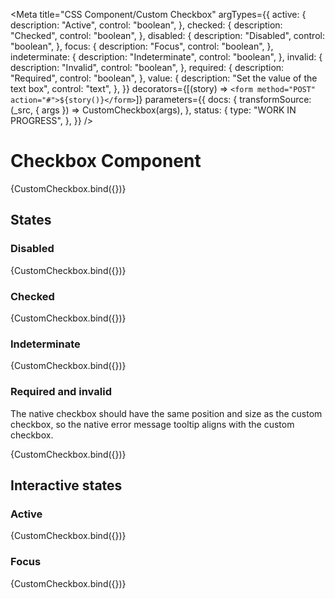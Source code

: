 <!-- @license CC0-1.0 -->


<Meta
  title="CSS Component/Custom Checkbox"
  argTypes={{
    active: {
      description: "Active",
      control: "boolean",
    },
    checked: {
      description: "Checked",
      control: "boolean",
    },
    disabled: {
      description: "Disabled",
      control: "boolean",
    },
    focus: {
      description: "Focus",
      control: "boolean",
    },
    indeterminate: {
      description: "Indeterminate",
      control: "boolean",
    },
    invalid: {
      description: "Invalid",
      control: "boolean",
    },
    required: {
      description: "Required",
      control: "boolean",
    },
    value: {
      description: "Set the value of the text box",
      control: "text",
    },
  }}
  decorators={[(story) => `<form method="POST" action="#">${story()}</form>`]}
  parameters={{
    docs: {
      transformSource: (_src, { args }) => CustomCheckbox(args),
    },
    status: {
      type: "WORK IN PROGRESS",
    },
  }}
/>

# Checkbox Component

<Canvas>
  <Story
    name="Custom Checkbox"
    args={{
      ...defaultArgs,
    }}
  >
    {CustomCheckbox.bind({})}
  </Story>
</Canvas>

<ArgsTable story="Custom Checkbox" />

## States

### Disabled

<Canvas>
  <Story
    name="Disabled checkbox"
    args={{
      ...defaultArgs,
      disabled: true,
    }}
  >
    {CustomCheckbox.bind({})}
  </Story>
</Canvas>

### Checked

<Canvas>
  <Story
    name="Checked checkbox"
    args={{
      ...defaultArgs,
      checked: true,
    }}
  >
    {CustomCheckbox.bind({})}
  </Story>
</Canvas>

### Indeterminate

<Canvas>
  <Story
    name="Indeterminate checkbox"
    args={{
      ...defaultArgs,
      indeterminate: true,
    }}
  >
    {CustomCheckbox.bind({})}
  </Story>
</Canvas>

### Required and invalid

The native checkbox should have the same position and size as the custom checkbox, so the native error message tooltip aligns with the custom checkbox.

<Canvas>
  <Story
    name="Required checkbox"
    args={{
      ...defaultArgs,
      invalid: true,
      required: true,
    }}
  >
    {CustomCheckbox.bind({})}
  </Story>
</Canvas>

## Interactive states

### Active

<Canvas>
  <Story
    name="Active checkbox"
    args={{
      ...defaultArgs,
      active: true,
    }}
  >
    {CustomCheckbox.bind({})}
  </Story>
</Canvas>

### Focus

<Canvas>
  <Story
    name="Focus checkbox"
    args={{
      ...defaultArgs,
      focus: true,
    }}
  >
    {CustomCheckbox.bind({})}
  </Story>
</Canvas>
